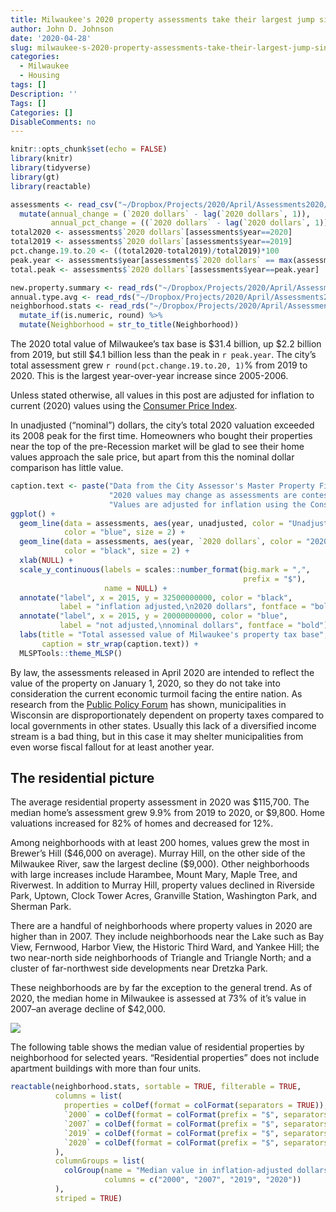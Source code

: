 ```yaml
---
title: Milwaukee's 2020 property assessments take their largest jump since 2006
author: John D. Johnson
date: '2020-04-28'
slug: milwaukee-s-2020-property-assessments-take-their-largest-jump-since-2006
categories:
  - Milwaukee
  - Housing
tags: []
Description: ''
Tags: []
Categories: []
DisableComments: no
---
```


```r
knitr::opts_chunk$set(echo = FALSE)
library(knitr)
library(tidyverse)
library(gt)
library(reactable)

assessments <- read_csv("~/Dropbox/Projects/2020/April/Assessments2020/data/MilwaukeeAnnualTaxBase_real_dollars.csv") %>%
  mutate(annual_change = (`2020 dollars` - lag(`2020 dollars`, 1)),
         annual_pct_change = ((`2020 dollars` - lag(`2020 dollars`, 1))/lag(`2020 dollars`, 1))*100)
total2020 <- assessments$`2020 dollars`[assessments$year==2020]
total2019 <- assessments$`2020 dollars`[assessments$year==2019]
pct.change.19.to.20 <- ((total2020-total2019)/total2019)*100
peak.year <- assessments$year[assessments$`2020 dollars` == max(assessments$`2020 dollars`)]
total.peak <- assessments$`2020 dollars`[assessments$year==peak.year]

new.property.summary <- read_rds("~/Dropbox/Projects/2020/April/Assessments2020/data/NewPropertySummary.rds")
annual.type.avg <- read_rds("~/Dropbox/Projects/2020/April/Assessments2020/data/AnnualAverageHomeValuesByType.rds")
neighborhood.stats <- read_rds("~/Dropbox/Projects/2020/April/Assessments2020/data/NeighborhoodStatistics.rds") %>%
  mutate_if(is.numeric, round) %>%
  mutate(Neighborhood = str_to_title(Neighborhood))
```

The 2020 total value of Milwaukee's tax base is $31.4 billion, up $2.2 billion from 2019, but still $4.1 billion less than the peak in `r peak.year`. The city's total assessment grew `r round(pct.change.19.to.20, 1)`% from 2019 to 2020. This is the largest year-over-year increase since 2005-2006.

Unless stated otherwise, all values in this post are adjusted for inflation to current (2020) values using the [Consumer Price Index](https://fred.stlouisfed.org/series/CPIAUCSL).

In unadjusted ("nominal") dollars, the city's total 2020 valuation exceeded its 2008 peak for the first time. Homeowners who bought their properties near the top of the pre-Recession market will be glad to see their home values approach the sale price, but apart from this the nominal dollar comparison has little value.

```r
caption.text <- paste("Data from the City Assessor's Master Property File.",
                      "2020 values may change as assessments are contested.",
                      "Values are adjusted for inflation using the Consumer Price Index.")
ggplot() +
  geom_line(data = assessments, aes(year, unadjusted, color = "Unadjusted dollars"),
            color = "blue", size = 2) +
  geom_line(data = assessments, aes(year, `2020 dollars`, color = "2020 real dollars"),
            color = "black", size = 2) +
  xlab(NULL) +
  scale_y_continuous(labels = scales::number_format(big.mark = ",",
                                                    prefix = "$"),
                     name = NULL) +
  annotate("label", x = 2015, y = 32500000000, color = "black",
           label = "inflation adjusted,\n2020 dollars", fontface = "bold") +
  annotate("label", x = 2015, y = 20000000000, color = "blue",
           label = "not adjusted,\nnominal dollars", fontface = "bold") +
  labs(title = "Total assessed value of Milwaukee's property tax base",
       caption = str_wrap(caption.text)) +
  MLSPTools::theme_MLSP()
```

By law, the assessments released in April 2020 are intended to reflect the value of the property on January 1, 2020, so they do not take into consideration the current economic turmoil facing the entire nation. As research from the [Public Policy Forum](https://wispolicyforum.org/research/the-covid-19-fiscal-fall-out-for-cities-and-villages/) has shown, municipalities in Wisconsin are disproportionately dependent on property taxes compared to local governments in other states. Usually this lack of a diversified income stream is a bad thing, but in this case it may shelter municipalities from even worse fiscal fallout for at least another year.

## The residential picture

The average residential property assessment in 2020 was $115,700. The median home's assessment grew 9.9% from 2019 to 2020, or $9,800. Home valuations increased for 82% of homes and decreased for 12%.

Among neighborhoods with at least 200 homes, values grew the most in Brewer's Hill ($46,000 on average). Murray Hill, on the other side of the Milwaukee River, saw the largest decline ($9,000). Other neighborhoods with large increases include  Harambee, Mount Mary, Maple Tree, and Riverwest. In addition to Murray Hill, property values declined in Riverside Park, Uptown, Clock Tower Acres, Granville Station, Washington Park, and Sherman Park.

There are a handful of neighborhoods where property values in 2020 are higher than in 2007. They include neighborhoods near the Lake such as Bay View, Fernwood, Harbor View, the Historic Third Ward, and Yankee Hill; the two near-north side neighborhoods of Triangle and Triangle North; and a cluster of far-northwest side developments near Dretzka Park.

These neighborhoods are by far the exception to the general trend. As of 2020, the median home in Milwaukee is assessed at 73% of it's value in 2007--an average decline of $42,000.

![](/post/2020-04-28-milwaukee-s-2020-property-assessments-take-their-largest-jump-since-2006.en_files/BothMaps.png)


The following table shows the median value of residential properties by neighborhood for selected years. "Residential properties" does not include apartment buildings with more than four units.

```r
reactable(neighborhood.stats, sortable = TRUE, filterable = TRUE,
          columns = list(
            properties = colDef(format = colFormat(separators = TRUE)),
            `2000` = colDef(format = colFormat(prefix = "$", separators = TRUE, digits = 0)),
            `2007` = colDef(format = colFormat(prefix = "$", separators = TRUE, digits = 0)),
            `2019` = colDef(format = colFormat(prefix = "$", separators = TRUE, digits = 0)),
            `2020` = colDef(format = colFormat(prefix = "$", separators = TRUE, digits = 0))
          ),
          columnGroups = list(
            colGroup(name = "Median value in inflation-adjusted dollars",
                     columns = c("2000", "2007", "2019", "2020"))
          ),
          striped = TRUE)
```
